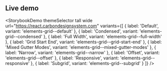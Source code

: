 ## Live demo

<StorybookDemo
  themeSelector
  tall
  wide
  url="https://react.carbondesignsystem.com"
  variants={[
    {
      label: 'Default',
      variant: 'elements-grid--default'
    },
    {
      label: 'Condensed',
      variant: 'elements-grid--condensed'
    },
    {
      label: 'Full Width',
      variant: 'elements-grid--full-width'
    },
    {
      label: 'Grid Start End',
      variant: 'elements-grid--grid-start-end'
    },
    {
      label: 'Mixed Gutter Modes',
      variant: 'elements-grid--mixed-gutter-modes'
    },
    {
      label: 'Narrow',
      variant: 'elements-grid--narrow'
    },
    {
      label: 'Offset',
      variant: 'elements-grid--offset'
    },
    {
      label: 'Responsive',
      variant: 'elements-grid--responsive'
    },
    {
      label: 'Subgrid',
      variant: 'elements-grid--subgrid'
    }
  ]}
/>
